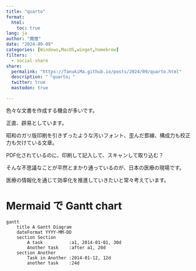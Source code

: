 ```yaml
---
title: "quarto"
format:
  html:
    toc: true
lang: ja
author: "魔狸"
date: "2024-09-09"
categories: [Windows,MacOS,winget,homebrew]
filters:
  - social-share
share:
  permalink: "https://TanukiMa.github.io/posts/2024/09/quarto.html"
  description: "「quarto」"
  twitter: true
  mastodon: true

---
```

色々な文書を作成する機会が多いです。

正直、辟易としています。

昭和のガリ版印刷を引きずったような汚いフォント、歪んだ罫線、構成力も校正力も欠けている文章。

PDF化されているのに、印刷して記入して、スキャンして取り込む？

そんな不思議なことが平然とまかり通っているのが、日本の医療の現場です。

医療の情報化を通じて効率化を推進していきたいと常々考えています。

# Mermaid で Gantt chart

```mermaid
gantt
    title A Gantt Diagram
    dateFormat YYYY-MM-DD
    section Section
        A task          :a1, 2014-01-01, 30d
        Another task    :after a1, 20d
    section Another
        Task in Another :2014-01-12, 12d
        another task    :24d
```
